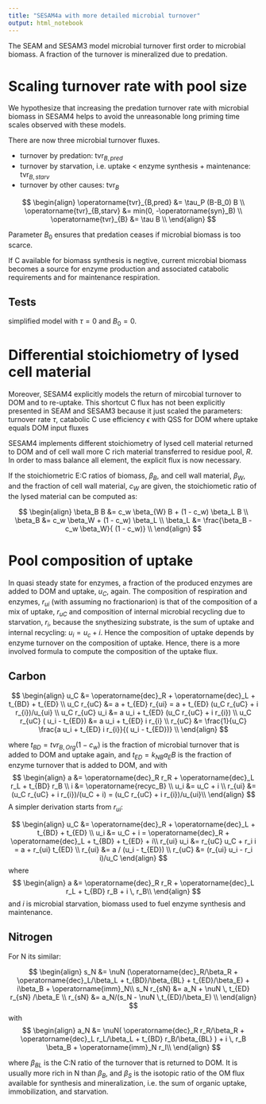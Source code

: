 ```yaml
---
title: "SESAM4a with more detailed microbial turnover"
output: html_notebook
---
```


The SEAM and SESAM3 model microbial turnover first order to microbial biomass.
A fraction of the turnover is mineralized due to predation.

# Scaling turnover rate with pool size
We hypothesize that increasing the predation turnover rate with microbial biomass
in SESAM4 helps to avoid the unreasonable long priming time scales observed with these 
models.

There are now three microbial turnover fluxes.

- turnover by predation: $\operatorname{tvr}_{B,pred}$
- turnover by starvation, i.e. uptake < enzyme synthesis + maintenance: $\operatorname{tvr}_{B,starv}$
- turnover by other causes: $\operatorname{tvr}_{B}$

$$
\begin{align}
\operatorname{tvr}_{B,pred} &= \tau_P (B-B_0) B \\
\operatorname{tvr}_{B,starv} &= min(0, -\operatorname{syn}_B) \\
\operatorname{tvr}_{B} &= \tau B \\
\end{align}
$$

Parameter $B_0$ ensures that predation ceases if microbial biomass is too scarce.

If C available for biomass synthesis is negtive, current microbial biomass becomes
a source for enzyme production and associated catabolic requirements and for maintenance respiration.


## Tests
simplified model with $\tau = 0$ and $B_0 = 0$.

# Differential stoichiometry of lysed cell material
Moreover, SESAM4 explicitly models the return of mircobial turnover to DOM and 
to re-uptake. This shortcut C flux has not been explicitly presented in SEAM and SESAM3
because it just scaled the parameters: turnover rate $\tau$, 
catabolic C use efficiency $\epsilon$ with QSS for DOM where uptake equals DOM input fluxes

SESAM4 implements different stoichiometry of lysed cell material returned to DOM and of 
cell wall more C rich material transferred to residue pool, $R$. In order
to mass balance all element, the explicit flux is now necessary.

If the stoichiometric E:C ratios of biomass, $\beta_B$, and cell wall material,
$\beta_W$, and the fraction of cell wall material, $c_W$ are given, the 
stoichiometic ratio of the lysed material can be computed as:

$$
\begin{align}
\beta_B B &= c_w \beta_{W} B + (1 - c_w) \beta_L B \\
\beta_B &= c_w \beta_W + (1 - c_w) \beta_L \\
\beta_L &= \frac{\beta_B  - c_w \beta_W}{ (1 - c_w)} \\
\end{align}
$$

# Pool composition of uptake

In quasi steady state for enzymes, a fraction of the produced enzymes are added
to DOM and uptake, $u_C$, again. The composition of respiration and enzymes, $r_{ui}$ 
(with assuming no fractionarion) is that
of the composition of a mix of uptake, $r_{uC}$ and composition of internal microbial 
recycling due to starvation, $r_i$, because the snythesizing substrate, is the 
sum of uptake and internal recycling: $u_i = u_c + i$. 
Hence the composition of uptake depends by enzyme turnover on the composition 
of uptake.
Hence, there is a more involved formula to compute the composition of the 
uptake flux.

## Carbon 
$$
\begin{align}
u_C &= \operatorname{dec}_R + \operatorname{dec}_L + t_{BD} + t_{ED} \\
u_C r_{uC}  &= a  + t_{ED} r_{ui} = a + t_{ED} (u_C r_{uC} + i r_{i})/u_{ui} \\
u_C r_{uC}  u_i &= a  u_i + t_{ED} (u_C r_{uC} + i r_{i}) \\
u_C r_{uC} ( u_i - t_{ED}) &= a  u_i + t_{ED} i r_{i} \\
r_{uC} &= \frac{1}{u_C} \frac{a  u_i + t_{ED} i r_{i}}{( u_i - t_{ED})} \\
\end{align}
$$

where $t_{BD} = tvr_{B,Org}(1-c_w)$ is the fraction of microbial turnover
that is added to DOM and uptake again, and $t_{ED} = k_ {NB} a_E B$ is the fraction of enzyme turnover that is added to DOM, and with
$$
\begin{align}
a &= \operatorname{dec}_R r_R + \operatorname{dec}_L r_L + t_{BD} r_B \\
i &= \operatorname{recyc_B} \\
u_i &= u_C + i \\
r_{ui} &= (u_C r_{uC} + i r_{i})/(u_C + i) = (u_C r_{uC} + i r_{i})/u_{ui}\\
\end{align}
$$
A simpler derivation starts from $r_{ui}$:

$$
\begin{align}
u_C &= \operatorname{dec}_R + \operatorname{dec}_L + t_{BD} + t_{ED} \\
u_i &= u_C + i = \operatorname{dec}_R + \operatorname{dec}_L + t_{BD} + t_{ED} + i\\
r_{ui} u_i &= r_{uC} u_C + r_i i = a + r_{ui} t_{ED} \\
r_{ui}  &= a / (u_i - t_{ED}) \\
r_{uC}  &= (r_{ui} u_i - r_i i)/u_C 
\end{align} 
$$
where
$$
\begin{align}
a &= \operatorname{dec}_R r_R + \operatorname{dec}_L r_L + t_{BD} r_B  + i \, r_B\\
\end{align}
$$
and $i$ is microbial starvation, biomass used to fuel enzyme synthesis and maintenance.

## Nitrogen
For N its similar:

$$
\begin{align}
s_N &= \nuN (\operatorname{dec}_R/\beta_R + \operatorname{dec}_L/\beta_L + t_{BD}/\beta_{BL}
 + t_{ED}/\beta_E) + i\beta_B  + \operatorname{imm}_N\\
s_N r_{sN}  &= a_N  + \nuN \, t_{ED} r_{sN} /\beta_E \\
r_{sN}  &= a_N/(s_N - \nuN \,t_{ED}/\beta_E) \\ 
\end{align}
$$
 with
$$
\begin{align}
a_N &= \nuN( \operatorname{dec}_R r_R/\beta_R + \operatorname{dec}_L r_L/\beta_L 
+ t_{BD} r_B/\beta_{BL} ) +  i \, r_B \beta_B + \operatorname{imm}_N r_I\\
\end{align}
$$

where $\beta_{BL}$ is the C:N ratio of the turnover that is returned to DOM. It is usually more
rich in N than $\beta_B$, and $\beta_S$ is the isotopic ratio of the OM flux available for 
synthesis and mineralization, i.e. the sum of organic uptake, immobilization, and starvation.
